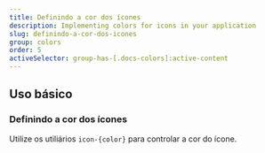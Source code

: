 ```yaml
---
title: Definindo a cor dos ícones
description: Implementing colors for icons in your application
slug: definindo-a-cor-dos-icones
group: colors
order: 5
activeSelector: group-has-[.docs-colors]:active-content
---
```


## Uso básico

### Definindo a cor dos ícones

Utilize os utiliários `icon-{color}` para controlar a cor do ícone.
